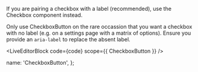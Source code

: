 
If you are pairing a checkbox with a label (recommended), use the Checkbox component instead.

Only use CheckboxButton on the rare occassion that you want a checkbox with no label (e.g. on a settings page with a matrix of options). Ensure you provide an `aria-label` to replace the absent label.

<LiveEditorBlock code={code} scope={{ CheckboxButton }} />
<GeneratePropsTable componentName="CheckboxButton" />

  name: 'CheckboxButton',
};
